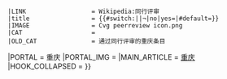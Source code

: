 {{WPBannerMeta
|PROJECT                = 重庆
 |BANNER_NAME           = Template:重庆专题
 |substcheck            = <includeonly>{{subst:</includeonly><includeonly>substcheck}}</includeonly>
 |small                 = {{{small|}}}
 |category              = {{{category|¬}}}
 |listas                = {{{listas|}}}
|IMAGE_LEFT             = 西陵峡.jpg
|QUALITY_SCALE          = subpage
 |class                 = {{{class|}}}
|auto                   = {{{auto|}}}
|importance             = {{{importance|}}}
|ASSESSMENT_CAT         = 重庆条目
|ASSESSMENT_LINK        = PJ:重庆/评级
|COMMENTS               = yes
|COMMENTS_CAT           = 含有评论页的重庆条目
|attention              = {{{attention|}}}
 |ATTENTION_CAT         = 需要关注的重庆条目
|note 1                 = {{{ref|}}}
 |NOTE_1_TEXT           = 根据标记，本条目需要补充更多[[WP:列明来源|来源]]'''[[WP:可供查证|以供查证]]'''。
 |NOTE_1_IMAGE          = Question_book-4.svg
 |NOTE_1_CAT            = 需要补充来源的重庆条目
|infobox                = {{{needs-infobox|}}}
 |INFOBOX_CAT           = 需要信息框的重庆条目
 |peer review           = {{{peer|}}}
 |old peer review       = {{#switch:{{lc:{{{old-peer|¬}}}}}||¬|no=|yes}}
 |LINK                  = Wikipedia:同行评审
 |title                 = {{#switch:{{lc:{{{old-peer|¬}}}}}||¬|no|yes={{SUBJECTPAGENAME}}|#default={{{old-peer|}}}}}
 |IMAGE                 = Cvg peerreview icon.png
 |CAT                   = 
 |OLD_CAT               = 通过同行评审的重庆条目
|PORTAL                 = 重庆
|PORTAL_IMG             = 
|MAIN_ARTICLE           = [[重庆]]
|HOOK_COLLAPSED         = {{WPBannerMeta/hooks/notecounter
 |category              = {{{category|¬}}}
 |BANNER_NAME           = Template:重庆专题
 |note 1                = {{{peer|}}}
 |note 2                = {{{old-peer|}}}
}}}}<noinclude>
{{documentation}}
</noinclude>